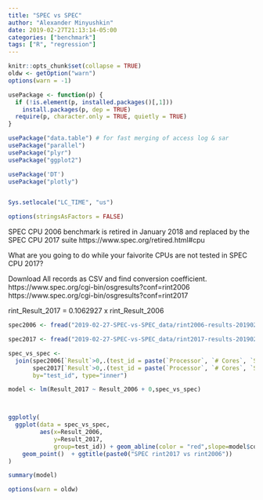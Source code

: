 ```yaml
---
title: "SPEC vs SPEC"
author: "Alexander Minyushkin"
date: 2019-02-27T21:13:14-05:00
categories: ["benchmark"]
tags: ["R", "regression"]
---
```


```r
knitr::opts_chunk$set(collapse = TRUE)
oldw <- getOption("warn")
options(warn = -1)

usePackage <- function(p) {
  if (!is.element(p, installed.packages()[,1]))
    install.packages(p, dep = TRUE)
  require(p, character.only = TRUE, quietly = TRUE)
}

usePackage("data.table") # for fast merging of access log & sar
usePackage("parallel")
usePackage("plyr")
usePackage("ggplot2")

usePackage('DT')
usePackage("plotly")


Sys.setlocale("LC_TIME", "us")

options(stringsAsFactors = FALSE)


```


SPEC CPU 2006 benchmark is retired in January 2018 and replaced by the SPEC CPU 2017 suite https://www.spec.org/retired.html#cpu

What are you going to do while your faivorite CPUs are not tested in SPEC CPU 2017?

Download All records as CSV and find conversion coefficient.
https://www.spec.org/cgi-bin/osgresults?conf=rint2006
https://www.spec.org/cgi-bin/osgresults?conf=rint2017


rint_Result_2017 = 0.1062927 x rint_Result_2006

```r
spec2006 <- fread("2019-02-27-SPEC-vs-SPEC_data/rint2006-results-20190227-045636.csv")

spec2017 <- fread("2019-02-27-SPEC-vs-SPEC_data/rint2017-results-20190227-045535.csv")

spec_vs_spec <- 
  join(spec2006[`Result`>0,.(test_id = paste(`Processor`, `# Cores`, `System`, sep = ", "), Result_2006=`Result`)],
       spec2017[`Result`>0,.(test_id = paste(`Processor`, `# Cores`, `System`, sep = ", "), Result_2017=`Result`)],
       by="test_id", type="inner")

model <- lm(Result_2017 ~ Result_2006 + 0,spec_vs_spec)



ggplotly(
  ggplot(data = spec_vs_spec, 
         aes(x=Result_2006, 
             y=Result_2017,
             group=test_id)) + geom_abline(color = "red",slope=model$coefficients[1], intercept = 0) + 
    geom_point()  + ggtitle(paste0("SPEC rint2017 vs rint2006")) 
)

summary(model)

options(warn = oldw)
```

